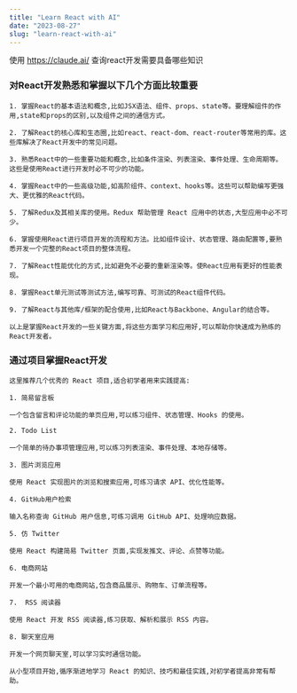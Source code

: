 ```yaml
---
title: "Learn React with AI"
date: "2023-08-27"
slug: "learn-react-with-ai"
---
```


使用 https://claude.ai/ 查询react开发需要具备哪些知识

### 对React开发熟悉和掌握以下几个方面比较重要

```
1. 掌握React的基本语法和概念,比如JSX语法、组件、props、state等。要理解组件的作用,state和props的区别,以及组件之间的通信方式。

2. 了解React的核心库和生态圈,比如react、react-dom、react-router等常用的库。这些库解决了React开发中的常见问题。

3. 熟悉React中的一些重要功能和概念,比如条件渲染、列表渲染、事件处理、生命周期等。这些是使用React进行开发时必不可少的功能。

4. 掌握React中的一些高级功能,如高阶组件、context、hooks等。这些可以帮助编写更强大、更优雅的React代码。

5. 了解Redux及其相关库的使用。Redux 帮助管理 React 应用中的状态,大型应用中必不可少。

6. 掌握使用React进行项目开发的流程和方法。比如组件设计、状态管理、路由配置等,要熟悉开发一个完整的React项目的整体流程。

7. 了解React性能优化的方式,比如避免不必要的重新渲染等。使React应用有更好的性能表现。

8. 掌握React单元测试等测试方法,编写可靠、可测试的React组件代码。

9. 了解React与其他库/框架的配合使用,比如React与Backbone、Angular的结合等。

以上是掌握React开发的一些关键方面,将这些方面学习和应用好,可以帮助你快速成为熟练的React开发者。
```


### 通过项目掌握React开发
```
这里推荐几个优秀的 React 项目,适合初学者用来实践提高:

1. 简易留言板

一个包含留言和评论功能的单页应用,可以练习组件、状态管理、Hooks 的使用。

2. Todo List 

一个简单的待办事项管理应用,可以练习列表渲染、事件处理、本地存储等。

3. 图片浏览应用

使用 React 实现图片的浏览和搜索应用,可练习请求 API、优化性能等。

4. GitHub用户检索 

输入名称查询 GitHub 用户信息,可练习调用 GitHub API、处理响应数据。

5. 仿 Twitter

使用 React 构建简易 Twitter 页面,实现发推文、评论、点赞等功能。

6. 电商网站

开发一个最小可用的电商网站,包含商品展示、购物车、订单流程等。

7.  RSS 阅读器

使用 React 开发 RSS 阅读器,练习获取、解析和展示 RSS 内容。

8. 聊天室应用

开发一个网页聊天室,可以学习实时通信功能。

从小型项目开始,循序渐进地学习 React 的知识、技巧和最佳实践,对初学者提高非常有帮助。
```